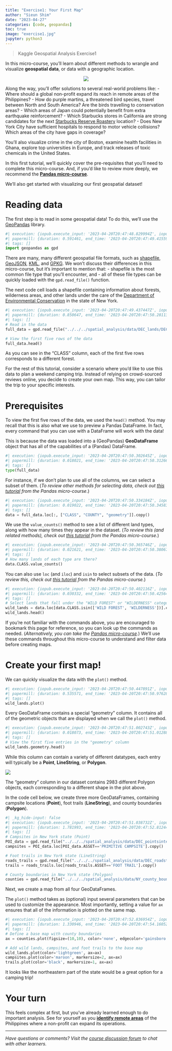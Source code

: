 ```yaml
---
title: "Exercise1: Your First Map"
author: "Sieun Shim"
date: "2023-04-27"
categories: [code, geopandas]
toc: true
image: "exercise1.jpg"
jupyter: python3
---
```


> Kaggle Geospatial Analysis Exercise1


In this micro-course, you'll learn about different methods to wrangle and visualize **geospatial data**, or data with a geographic location.

<center>
<img src="https://storage.googleapis.com/kaggle-media/learn/images/v6ZUGgI.png"><br/>
</center>

Along the way, you'll offer solutions to several real-world problems like:
- Where should a global non-profit expand its reach in remote areas of the Philippines?
- How do purple martins, a threatened bird species, travel between North and South America?  Are the birds travelling to conservation areas?
- Which areas of Japan could potentially benefit from extra earthquake reinforcement?
- Which Starbucks stores in California are strong candidates for the next [Starbucks Reserve Roastery](https://www.forbes.com/sites/garystern/2019/01/22/starbucks-reserve-roastery-its-spacious-and-trendy-but-why-is-starbucks-slowing-down-expansion/#6cb80d4a1bc6) location?
- Does New York City have sufficient hospitals to respond to motor vehicle collisions?  Which areas of the city have gaps in coverage?

You'll also visualize crime in the city of Boston, examine health facilities in Ghana, explore top universities in Europe, and track releases of toxic chemicals in the United States.

In this first tutorial, we'll quickly cover the pre-requisites that you'll need to complete this micro-course.  And, if you'd like to review more deeply, we recommend the **[Pandas micro-course](https://www.kaggle.com/learn/pandas)**.  

We'll also get started with visualizing our first geospatial dataset!

# Reading data

The first step is to read in some geospatial data!  To do this, we'll use the [GeoPandas](http://geopandas.org/) library.


```python
#| execution: {iopub.execute_input: '2023-04-20T20:47:48.829994Z', iopub.status.busy: '2023-04-20T20:47:48.829516Z', iopub.status.idle: '2023-04-20T20:47:49.413053Z', shell.execute_reply: '2023-04-20T20:47:49.411484Z'}
#| papermill: {duration: 0.591461, end_time: '2023-04-20T20:47:49.415595', exception: false, start_time: '2023-04-20T20:47:48.824134', status: completed}
#| tags: []
import geopandas as gpd
```

There are many, many different geospatial file formats, such as [shapefile](https://en.wikipedia.org/wiki/Shapefile), [GeoJSON](https://en.wikipedia.org/wiki/GeoJSON), [KML](https://en.wikipedia.org/wiki/Keyhole_Markup_Language), and [GPKG](https://en.wikipedia.org/wiki/GeoPackage).  We won't discuss their differences in this micro-course, but it's important to mention that:
- shapefile is the most common file type that you'll encounter, and 
- all of these file types can be quickly loaded with the `gpd.read_file()` function.

The next code cell loads a shapefile containing information about forests, wilderness areas, and other lands under the care of the [Department of Environmental Conservation](https://www.dec.ny.gov/index.html) in the state of New York.  

```python
#| execution: {iopub.execute_input: '2023-04-20T20:47:49.437447Z', iopub.status.busy: '2023-04-20T20:47:49.437015Z', iopub.status.idle: '2023-04-20T20:47:50.279297Z', shell.execute_reply: '2023-04-20T20:47:50.278516Z'}
#| papermill: {duration: 0.850647, end_time: '2023-04-20T20:47:50.281133', exception: false, start_time: '2023-04-20T20:47:49.430486', status: completed}
#| tags: []
# Read in the data
full_data = gpd.read_file("../../../spatial_analysis/data/DEC_lands/DEC_lands/DEC_lands.shp")

# View the first five rows of the data
full_data.head()
```

As you can see in the "CLASS" column, each of the first five rows corresponds to a different forest.  

For the rest of this tutorial, consider a scenario where you'd like to use this data to plan a weekend camping trip.  Instead of relying on crowd-sourced reviews online, you decide to create your own map.  This way, you can tailor the trip to your specific interests. 

# Prerequisites

To view the first five rows of the data, we used the `head()` method.  You may recall that this is also what we use to preview a Pandas DataFrame.  In fact, every command that you can use with a DataFrame will work with the data!  

This is because the data was loaded into a (GeoPandas) **GeoDataFrame** object that has all of the capabilities of a (Pandas) DataFrame.

```python
#| execution: {iopub.execute_input: '2023-04-20T20:47:50.302645Z', iopub.status.busy: '2023-04-20T20:47:50.300836Z', iopub.status.idle: '2023-04-20T20:47:50.309601Z', shell.execute_reply: '2023-04-20T20:47:50.308136Z'}
#| papermill: {duration: 0.018021, end_time: '2023-04-20T20:47:50.312661', exception: false, start_time: '2023-04-20T20:47:50.294640', status: completed}
#| tags: []
type(full_data)
```

For instance, if we don't plan to use all of the columns, we can select a subset of them.  (_To review other methods for selecting data, check out [this tutorial](https://www.kaggle.com/residentmario/indexing-selecting-assigning/) from the Pandas micro-course_.)

```python
#| execution: {iopub.execute_input: '2023-04-20T20:47:50.334184Z', iopub.status.busy: '2023-04-20T20:47:50.332979Z', iopub.status.idle: '2023-04-20T20:47:50.343660Z', shell.execute_reply: '2023-04-20T20:47:50.342612Z'}
#| papermill: {duration: 0.019022, end_time: '2023-04-20T20:47:50.345839', exception: false, start_time: '2023-04-20T20:47:50.326817', status: completed}
#| tags: []
data = full_data.loc[:, ["CLASS", "COUNTY", "geometry"]].copy()
```

We use the `value_counts()` method to see a list of different land types, along with how many times they appear in the dataset. (_To review this (and related methods), check out [this tutorial](https://www.kaggle.com/residentmario/summary-functions-and-maps) from the Pandas micro-course._)

```python
#| execution: {iopub.execute_input: '2023-04-20T20:47:50.365746Z', iopub.status.busy: '2023-04-20T20:47:50.364730Z', iopub.status.idle: '2023-04-20T20:47:50.378330Z', shell.execute_reply: '2023-04-20T20:47:50.376800Z'}
#| papermill: {duration: 0.021621, end_time: '2023-04-20T20:47:50.380672', exception: false, start_time: '2023-04-20T20:47:50.359051', status: completed}
#| tags: []
# How many lands of each type are there?
data.CLASS.value_counts()
```

You can also use `loc` (and `iloc`) and `isin` to select subsets of the data.  (_To review this, check out [this tutorial](https://www.kaggle.com/residentmario/indexing-selecting-assigning/) from the Pandas micro-course._)

```python
#| execution: {iopub.execute_input: '2023-04-20T20:47:50.402116Z', iopub.status.busy: '2023-04-20T20:47:50.401767Z', iopub.status.idle: '2023-04-20T20:47:50.423714Z', shell.execute_reply: '2023-04-20T20:47:50.422696Z'}
#| papermill: {duration: 0.030332, end_time: '2023-04-20T20:47:50.425643', exception: false, start_time: '2023-04-20T20:47:50.395311', status: completed}
#| tags: []
# Select lands that fall under the "WILD FOREST" or "WILDERNESS" category
wild_lands = data.loc[data.CLASS.isin(['WILD FOREST', 'WILDERNESS'])].copy()
wild_lands.head()
```

If you're not familiar with the commands above, you are encouraged to bookmark this page for reference, so you can look up the commands as needed.  (_Alternatively, you can take the [Pandas micro-course](https://www.kaggle.com/learn/pandas)._)  We'll use these commands throughout this micro-course to understand and filter data before creating maps.

# Create your first map!

We can quickly visualize the data with the `plot()` method.

```python
#| execution: {iopub.execute_input: '2023-04-20T20:47:50.447891Z', iopub.status.busy: '2023-04-20T20:47:50.447224Z', iopub.status.idle: '2023-04-20T20:47:50.974023Z', shell.execute_reply: '2023-04-20T20:47:50.972937Z'}
#| papermill: {duration: 0.535571, end_time: '2023-04-20T20:47:50.976283', exception: false, start_time: '2023-04-20T20:47:50.440712', status: completed}
#| tags: []
wild_lands.plot()
```

Every GeoDataFrame contains a special "geometry" column.  It contains all of the geometric objects that are displayed when we call the `plot()` method.

```python
#| execution: {iopub.execute_input: '2023-04-20T20:47:51.002743Z', iopub.status.busy: '2023-04-20T20:47:51.002347Z', iopub.status.idle: '2023-04-20T20:47:51.010733Z', shell.execute_reply: '2023-04-20T20:47:51.009684Z'}
#| papermill: {duration: 0.018073, end_time: '2023-04-20T20:47:51.012888', exception: false, start_time: '2023-04-20T20:47:50.994815', status: completed}
#| tags: []
# View the first five entries in the "geometry" column
wild_lands.geometry.head()
```

While this column can contain a variety of different datatypes, each entry will typically be a **Point**, **LineString**, or **Polygon**.

![](https://storage.googleapis.com/kaggle-media/learn/images/N1llefr.png)

The "geometry" column in our dataset contains 2983 different Polygon objects, each corresponding to a different shape in the plot above.

In the code cell below, we create three more GeoDataFrames, containing campsite locations (**Point**), foot trails (**LineString**), and county boundaries (**Polygon**).

```python
#| _kg_hide-input: false
#| execution: {iopub.execute_input: '2023-04-20T20:47:51.038732Z', iopub.status.busy: '2023-04-20T20:47:51.038133Z', iopub.status.idle: '2023-04-20T20:47:52.809911Z', shell.execute_reply: '2023-04-20T20:47:52.808621Z'}
#| papermill: {duration: 1.781993, end_time: '2023-04-20T20:47:52.812448', exception: false, start_time: '2023-04-20T20:47:51.030455', status: completed}
#| tags: []
# Campsites in New York state (Point)
POI_data = gpd.read_file("../../../spatial_analysis/data/DEC_pointsinterest/DEC_pointsinterest/Decptsofinterest.shp")
campsites = POI_data.loc[POI_data.ASSET=='PRIMITIVE CAMPSITE'].copy()

# Foot trails in New York state (LineString)
roads_trails = gpd.read_file("../../../spatial_analysis/data/DEC_roadstrails/DEC_roadstrails/Decroadstrails.shp")
trails = roads_trails.loc[roads_trails.ASSET=='FOOT TRAIL'].copy()

# County boundaries in New York state (Polygon)
counties = gpd.read_file("../../../spatial_analysis/data/NY_county_boundaries/NY_county_boundaries/NY_county_boundaries.shp")
```

Next, we create a map from all four GeoDataFrames.  

The `plot()` method takes as (optional) input several parameters that can be used to customize the appearance.  Most importantly, setting a value for `ax` ensures that all of the information is plotted on the same map.

```python
#| execution: {iopub.execute_input: '2023-04-20T20:47:52.836954Z', iopub.status.busy: '2023-04-20T20:47:52.836619Z', iopub.status.idle: '2023-04-20T20:47:54.158148Z', shell.execute_reply: '2023-04-20T20:47:54.157002Z'}
#| papermill: {duration: 1.330946, end_time: '2023-04-20T20:47:54.160524', exception: false, start_time: '2023-04-20T20:47:52.829578', status: completed}
#| tags: []
# Define a base map with county boundaries
ax = counties.plot(figsize=(10,10), color='none', edgecolor='gainsboro', zorder=3)

# Add wild lands, campsites, and foot trails to the base map
wild_lands.plot(color='lightgreen', ax=ax)
campsites.plot(color='maroon', markersize=2, ax=ax)
trails.plot(color='black', markersize=1, ax=ax)
```

It looks like the northeastern part of the state would be a great option for a camping trip!

# Your turn

This feels complex at first, but you've already learned enough to do important analysis. See for yourself as you **[identify remote areas](https://www.kaggle.com/kernels/fork/5832167)** of the Philippines where a non-profit can expand its operations.

---




*Have questions or comments? Visit the [course discussion forum](https://www.kaggle.com/learn/geospatial-analysis/discussion) to chat with other learners.*


